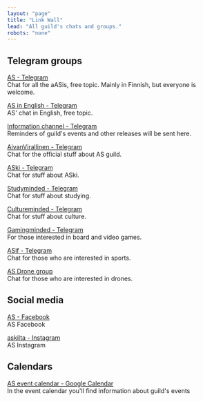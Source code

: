 ```yaml
---
layout: "page"
title: "Link Wall"
lead: "All guild's chats and groups."
robots: "none"
---
```


## Telegram groups

<a href='https://t.me/+KFaJ_IGud8kzNTk0' target='_blank'>AS - Telegram</a>\
Chat for all the aASis, free topic. Mainly in Finnish, but everyone is welcome.

<a href='https://t.me/joinchat/BzywAENaOk8UOSc1LreD5A' target='_blank'>AS in English - Telegram</a>\
AS' chat in English, free topic.

<a href='https://t.me/automit' target='_blank'>Information channel - Telegram</a>\
Reminders of guild's events and other releases will be sent here.

<a href='https://telegram.me/aivansama' target='_blank'>AivanVirallinen - Telegram</a>\
Chat for the official stuff about AS guild.

<a href='https://t.me/+8x-1PHfDwDkzY2Fk' target='_blank'>ASki - Telegram</a>\
Chat for stuff about ASki.

<a href='https://t.me/joinchat/A-Zy1QVPe3-d2Bq5El2TZg' target='_blank'>Studyminded - Telegram</a>\
Chat for stuff about studying.

<a href='https://telegram.me/joinchat/A9RxtQFKNS6DdMh-6nCk2Q' target='_blank'>Cultureminded - Telegram</a>\
Chat for stuff about culture.

<a href='https://t.me/+bnRVUkUhwmIxNmI0' target='_blank'>Gamingminded - Telegram</a>\
For those interested in board and video games.

<a href='https://t.me/joinchat/JYItDU9J7cVfpnAKShYmAA' target='_blank'>ASif - Telegram</a>\
Chat for those who are interested in sports.

<a href='https://t.me/+4s0otASEdLE5OGE0' target='_blank'>AS Drone group</a>\
Chat for those who are interested in drones.

## Social media

<a href='https://www.facebook.com/askilta/' target='_blank'>AS - Facebook</a>\
AS Facebook

<a href='https://www.instagram.com/askilta' target='_blank'>askilta - Instagram</a>\
AS Instagram

## Calendars

<a href='https://calendar.google.com/calendar/embed?src=as.tiedottaja%40gmail.com&ctz=Europe%2FHelsinki' target='_blank'>AS event calendar - Google Calendar</a>\
In the event calendar you'll find information about guild's events